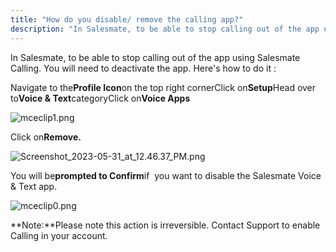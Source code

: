 ```yaml
---
title: "How do you disable/ remove the calling app?"
description: "In Salesmate, to be able to stop calling out of the app using Salesmate Calling. You will need to deactivate the app. Here's how to do it :"
---
```


In Salesmate, to be able to stop calling out of the app using Salesmate Calling. You will need to deactivate the app. Here's how to do it :

Navigate to the**Profile Icon**on the top right cornerClick on**Setup**Head over to**Voice & Text**categoryClick on**Voice Apps**

![mceclip1.png](./images/mceclip1-6.png)

Click on**Remove.**

![Screenshot_2023-05-31_at_12.46.37_PM.png](./images/Screenshot-2023-05-31-at-12.46.37-PM.png)

You will be**prompted to Confirm**if  you want to disable the Salesmate Voice & Text app.

![mceclip0.png](./images/mceclip0-6.png)

**Note:**Please note this action is irreversible. Contact Support to enable Calling in your account.
